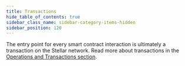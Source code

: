 ```yaml
---
title: Transactions
hide_table_of_contents: true
sidebar_class_name: sidebar-category-items-hidden
sidebar_position: 120
---
```


The entry point for every smart contract interaction is ultimately a transaction on the Stellar network. Read more about transactions in the [Operations and Transactions section](../../../learn/fundamentals/transactions/README.mdx).

[transaction]: ../../../learn/fundamentals/transactions/operations-and-transactions.mdx
